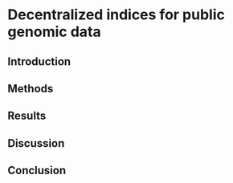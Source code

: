 # Decentralized indices for public genomic data

\chaptermark {wort}

<!--

Aims

3. **Decentralized indices for genomic data.**
   The MinHash Bloom Tree can be viewed as a persistent data structure [@driscoll_making_1989],
   since leaves never change once added and internal nodes only change if a new leaf is added to its subtree.
   This makes it a very good fit for content-addressable storage
   methods, and I'm exploring two different decentralized data storage systems
   (IPFS and dat) as ways of storing and interacting with MinHash Bloom Tree indices.

   On top the data storage aspects,
   another important point is how researchers can interact with these indices
   (both querying and updating it) in a way that centralized storage is not essential
   (but operations are optimized if it is [@tsitsiklis_power_2011]).

   This is important in the context of long term sustainability of projects,
   something often overlooked in bioinformatics systems.
   The initial implementation is centralized for simplicity and prototyping the user interaction,
   supporting data submission and querying,
   with a data pipeline based on the experience downloading 800k+ microbial datasets from NCBI SRA
   and also the preparation of indices for the IMG database from JGI (60k+ datasets).

   Once this prototype is functional and we find what features are desirable,
   I plan to start decentralizing this process by defining updates in terms of CRDT operations,
   publishing a feed of these changes and moving to PubSub messaging between remote sites,
   allowing them to update their indices and keep them consistent with ours.

## Outline

--> 

## Introduction

## Methods

## Results

## Discussion

## Conclusion
